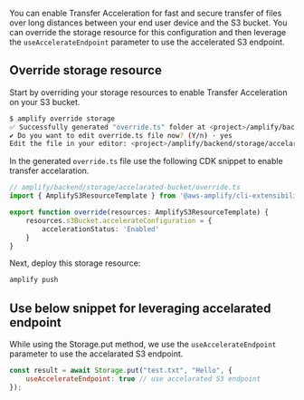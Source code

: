You can enable Transfer Acceleration for fast and secure transfer of files over long distances between your end user device and the S3 bucket. You can override the storage resource for this configuration and then leverage the `useAccelerateEndpoint` parameter to use the accelerated S3 endpoint.

## Override storage resource

Start by overriding your storage resources to enable Transfer Acceleration on your S3 bucket.

```sh
$ amplify override storage
✅ Successfully generated "override.ts" folder at <project>/amplify/backend/storage/accelarated-bucket
✔ Do you want to edit override.ts file now? (Y/n) · yes
Edit the file in your editor: <project>/amplify/backend/storage/accelarated-bucket/override.ts
```

In the generated `override.ts` file use the following CDK snippet to enable transfer accelaration. 

```typescript
// amplify/backend/storage/accelarated-bucket/override.ts
import { AmplifyS3ResourceTemplate } from '@aws-amplify/cli-extensibility-helper';

export function override(resources: AmplifyS3ResourceTemplate) {
    resources.s3Bucket.accelerateConfiguration = {
        accelerationStatus: 'Enabled'
    }
}
```

Next, deploy this storage resource:

```sh
amplify push
```



## Use below snippet for leveraging accelarated endpoint

While using the Storage.put method, we use the `useAccelerateEndpoint` parameter to use the accelarated S3 endpoint.

```javascript
const result = await Storage.put("test.txt", "Hello", {
    useAccelerateEndpoint: true // use accelarated S3 endpoint
});
```
